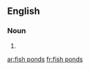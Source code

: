 
==English==

===Noun===
{{head|en|noun plural form}}

# {{plural of|fish pond|lang=en}}

[[ar:fish ponds]]
[[fr:fish ponds]]